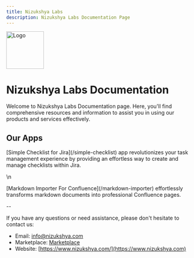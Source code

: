 ```yaml
---
title: Nizukshya Labs
description: Nizukshya Labs Documentation Page
---
```


<Image src="/assets/logo.png" alt="Logo" height="100" width="100" />

# Nizukshya Labs Documentation

<Info>
  Welcome to Nizukshya Labs Documentation page. Here, you'll find comprehensive resources and information to assist you in using our products and services effectively.
</Info>

## Our Apps

<Accordion defaultOpen title="Simple Checklist For Jira">
  [Simple Checklist for Jira](/simple-checklist) app revolutionizes your task management experience by providing an effortless way to create and manage checklists within Jira.
</Accordion>

\n

<Accordion defaultOpen title="Markdown Importer For Confluence">
  [Markdown Importer For Confluence](/markdown-importer) effortlessly transforms markdown documents into professional Confluence pages.
</Accordion>

--

If you have any questions or need assistance, please don't hesitate to contact us:

- Email: info@nizukshya.com
- Marketplace: [Marketplace](https://marketplace.atlassian.com/vendors/1224569/)
- Website: [https://www.nizukshya.com/](https://www.nizukshya.com)
